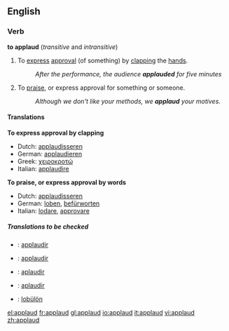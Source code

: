 ==English==

===Verb===
{{conj|applaud|applauds|applauded|applauded|applauding}}
'''to applaud'''  (''transitive'' and ''intransitive'')
# To [[express]] [[approval]] (of something) by [[clap|clapping]] the [[hand]]s.
#:''After the performance, the audience '''applauded''' for five minutes''
# To [[praise]], or express approval for something or someone.
#:''Although we don't like your methods, we '''applaud''' your motives.''

====Translations====

'''To express approval by clapping'''
*Dutch: [[applaudisseren]]
*German: [[applaudieren]]
*Greek: [[χειροκροτώ]]
*Italian: [[applaudire]]

'''To praise, or express approval by words'''
*Dutch: [[applaudisseren]]
*German: [[loben]], [[befürworten]]
*Italian: [[lodare]], [[approvare]]

=====Translations to be checked=====
{{checktrans}} 
*{{ttbc|French}}: [[applaudir]] 
*{{ttbc|Interlingua}}: [[applaudir]]
*{{ttbc|Portuguese}}: [[aplaudir]] 
*{{ttbc|Spanish}}: [[aplaudir]]
*{{ttbc|Volapük}}: [[lobülön]]

[[el:applaud]]
[[fr:applaud]]
[[gl:applaud]]
[[io:applaud]]
[[it:applaud]]
[[vi:applaud]]
[[zh:applaud]]